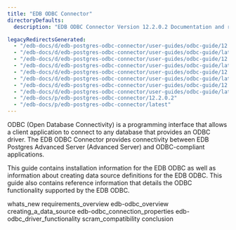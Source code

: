 ```yaml
---
title: "EDB ODBC Connector"
directoryDefaults:
  description: "EDB ODBC Connector Version 12.2.0.2 Documentation and release notes."

legacyRedirectsGenerated:
  - "/edb-docs/d/edb-postgres-odbc-connector/user-guides/odbc-guide/12.2.0.2/index.html"
  - "/edb-docs/d/edb-postgres-odbc-connector/user-guides/odbc-guide/latest/index.html"
  - "/edb-docs/d/edb-postgres-odbc-connector/user-guides/odbc-guide/12.2.0.2/conclusion.html"
  - "/edb-docs/d/edb-postgres-odbc-connector/user-guides/odbc-guide/latest/conclusion.html"
  - "/edb-docs/d/edb-postgres-odbc-connector/user-guides/odbc-guide/12.2.0.2/whats_new.html"
  - "/edb-docs/d/edb-postgres-odbc-connector/user-guides/odbc-guide/latest/whats_new.html"
  - "/edb-docs/d/edb-postgres-odbc-connector/user-guides/odbc-guide/12.2.0.2/genindex.html"
  - "/edb-docs/d/edb-postgres-odbc-connector/user-guides/odbc-guide/latest/genindex.html"
  - "/edb-docs/p/edb-postgres-odbc-connector/12.2.0.2"
  - "/edb-docs/p/edb-postgres-odbc-connector/latest"
---
```


ODBC (Open Database Connectivity) is a programming interface that allows a client application to connect to any database that provides an ODBC driver. The EDB ODBC Connector provides connectivity between EDB Postgres Advanced Server (Advanced Server) and ODBC-compliant applications.

This guide contains installation information for the EDB ODBC as well as information about creating data source definitions for the EDB ODBC. This guide also contains reference information that details the ODBC functionality supported by the EDB ODBC.

<div class="toctree" maxdepth="3">

whats_new requirements_overview edb-odbc_overview creating_a_data_source edb-odbc_connection_properties edb-odbc_driver_functionality scram_compatibility conclusion

</div>
